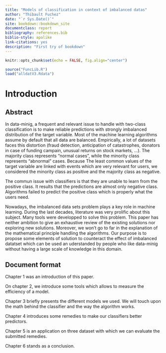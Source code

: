 ```yaml
--- 
title: "Models of classification in context of imbalanced datas"
author: "Thibault Fuchez"
date: "`r Sys.Date()`"
site: bookdown::bookdown_site
documentclass: report
bibliography: references.bib
biblio-style: apalike
link-citations: yes
description: "First try of bookdown"
---
```


```r
knitr::opts_chunk$set(echo = FALSE, fig.align="center")
```

```r
source("FuncLib.R")
load("alldatV3.Rdata")
```

# Introduction

## Abstract

In data-minig, a frequent and relevant issue to handle with two-class classification is to make reliable predictions with strongly imbalanced distribution of the target variable. Most of the machine learning algorithms assume by default that all data are balanced. Empirically, a lot of datasets faces this distortion (fraud detection, anticipation of catastrophes, donators in case of funding campain, unusual returns on stock markets, ...). The majority class represents "normal cases", while the minority class represents "abnormal" cases. Because The least common values of the target variable are linked with events which are very relevant for users, we considered the minority class as positive and the majority class as negative.

The commun issue with classifiers is that they are unable to learn from the positive class. It results that the predictions are almost only negative class. Algorithms failed to predict the positive class which is properly what the users need.  

Nowadays, the imbalanced data sets problem plays a key role in machine learning. During the last decades, literature was very prolific about this subject. Many tools were developped to solve this problem. This paper has neither ambition to give an exhaustive review of the existing solutions nor exploring new solutions. Moreover, we won't go to far in the explanation of the mathematical principle handling the algorithms. Our purpose is to propose some elements of solution to counteract the effect of imbalanced datatset which can be used an uderstanded by people who like data-minig without having a large scale of knowledge in this domain. 

## Document format

Chapter 1 was an introduction of this paper.

On chapter 2, we introduce some tools which allows to measure the efficiency of a model. 

Chapter 3 briefly presents the different models we used. We will touch upon the math behind the classifier and the way the algorithm works.

Chapter 4 introduces some remedies to make our classifiers better predictors. 

Chapter 5 is an application on three dataset with which we can evaluate the submitted remedies. 

Chapter 6 stands as a conclusion. 



